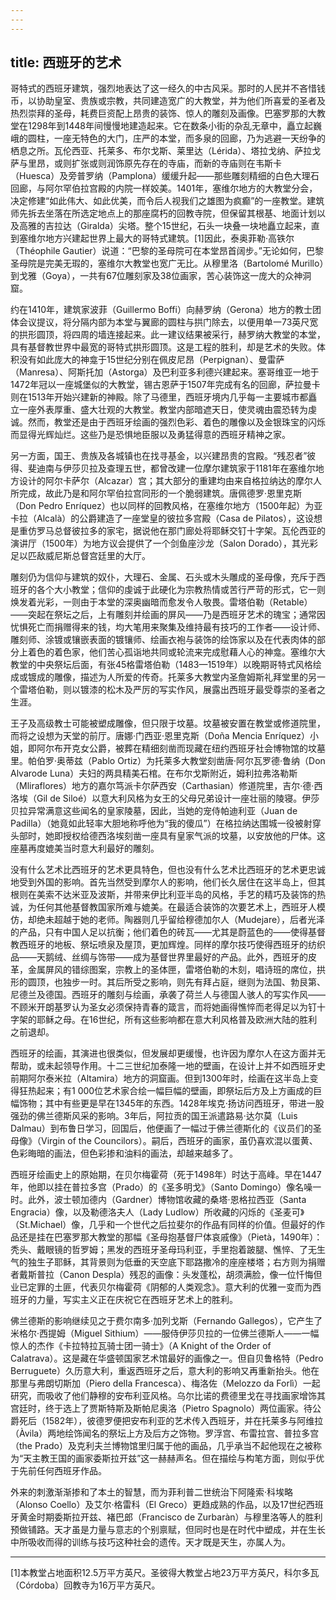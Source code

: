 ```yaml
---
---
---
```

title: 西班牙的艺术
---




哥特式的西班牙建筑，强烈地表达了这一经久的中古风采。那时的人民并不吝惜钱币，以协助皇室、贵族或宗教，共同建造宽广的大教堂，并为他们所喜爱的圣者及热烈崇拜的圣母，耗费巨资配上昂贵的装饰、惊人的雕刻及画像。巴塞罗那的大教堂在1298年到1448年间慢慢地建造起来。它在数条小街的杂乱无章中，矗立起巍峨的圆柱，一座无特色的大门，庄严的本堂，而多泉的回廊，乃为逃避一天纷争的栖息之所。瓦伦西亚、托莱多、布尔戈斯、莱里达（Lérida）、塔拉戈纳、萨拉戈萨与里昂，或则扩张或则润饰原先存在的寺庙，而新的寺庙则在韦斯卡（Huesca）及旁普罗纳（Pamplona）缓缓升起——那些雕刻精细的白色大理石回廊，与阿尔罕伯拉宫殿的内院一样姣美。1401年，塞维尔地方的大教堂分会，决定修建“如此伟大、如此优美，而令后人视我们之雄图为疯癫”的一座教堂。建筑师先拆去坐落在所选定地点上的那座腐朽的回教寺院，但保留其根基、地面计划以及高雅的吉拉达（Giralda）尖塔。整个15世纪，石头一块叠一块地矗立起来，直到塞维尔地方兴建起世界上最大的哥特式建筑。[1]因此，泰奥菲勒·高铁尔（Théophile Gautier）说道：“巴黎的圣母院可在本堂昂首阔步。”无论如何，巴黎圣母院是完美无瑕的，塞维尔大教堂也宽广无比。从穆里洛（Bartolomé Murillo）到戈雅（Goya），一共有67位雕刻家及38位画家，苦心装饰这一庞大的众神洞窟。

约在1410年，建筑家波菲（Guillermo Boffi）向赫罗纳（Gerona）地方的教士团体会议提议，将分隔内部为本堂与翼廊的圆柱与拱门除去，以便用单一73英尺宽的拱形圆顶，将四周的墙连接起来。此一建议结果被采行，赫罗纳大教堂的本堂，具有基督教世界中最宽的哥特式拱形圆顶。这是工程的胜利，却是艺术的失败。体积没有如此庞大的神龛于15世纪分别在佩皮尼昂（Perpignan）、曼雷萨（Manresa）、阿斯托加（Astorga）及巴利亚多利德兴建起来。塞哥维亚一地于1472年冠以一座城堡似的大教堂，锡古恩萨于1507年完成有名的回廊，萨拉曼卡则在1513年开始兴建新的神殿。除了马德里，西班牙境内几乎每一主要城市都矗立一座外表厚重、盛大壮观的大教堂。教堂内部暗遮天日，使灵魂由震恐转为虔诚。然而，教堂还是由于西班牙绘画的强烈色彩、着色的雕像以及金银珠宝的闪烁而显得光辉灿烂。这些乃是恐惧地臣服以及勇猛得意的西班牙精神之家。

另一方面，国王、贵族及各城镇也在找寻基金，以兴建昂贵的宫殿。“残忍者”彼得、斐迪南与伊莎贝拉及查理五世，都曾改建一位摩尔建筑家于1181年在塞维尔地方设计的阿尔卡萨尔（Alcazar）宫；其大部分的重建均由来自格拉纳达的摩尔人所完成，故此乃是和阿尔罕伯拉宫同形的一个脆弱建筑。唐佩德罗·恩里克斯（Don Pedro Enríquez）也以同样的回教风格，在塞维尔地方（1500年起）为亚卡拉（Alcalà）的公爵建造了一座堂皇的彼拉多宫殿（Casa de Pilatos），这设想是重仿罗马总督彼拉多的家宅，据说他在那门廊处将耶稣交钉十字架。瓦伦西亚的演讲厅（1500年）为地方议会提供了一个剑鱼座沙龙（Salon Dorado），其光彩足以匹敌威尼斯总督宫廷里的大厅。

雕刻仍为信仰与建筑的奴仆，大理石、金属、石头或木头雕成的圣母像，充斥于西班牙的各个大小教堂；信仰的虔诚于此硬化为宗教热情或苦行严苛的形式，它一则焕发着光彩，一则由于本堂的深奥幽暗而愈发令人敬畏。雷塔伯勒（Retable）——突起在祭坛之后，上有雕刻并绘画的屏风——乃是西班牙艺术的瑰宝；通常因忧惧死亡而捐赠得来的钱，均大笔用来聚集及维持最有技巧的工作者——设计师、雕刻师、涂镀或镶嵌表面的镀镶师、绘画衣袍与装饰的绘饰家以及在代表肉体的部分上着色的着色家，他们苦心孤诣地共同或轮流来完成慰藉人心的神龛。塞维尔大教堂的中央祭坛后面，有张45格雷塔伯勒（1483—1519年）以晚期哥特式风格绘成或镀成的雕像，描述为人所爱的传奇。托莱多大教堂内圣詹姆斯礼拜堂里的另一个雷塔伯勒，则以镀漆的松木及严厉的写实作风，展露出西班牙最受尊崇的圣者之生涯。

王子及高级教士可能被塑成雕像，但只限于坟墓。坟墓被安置在教堂或修道院里，而将之设想为天堂的前厅。唐娜·门西亚·恩里克斯（Doña Mencia Enríquez）小姐，即阿尔布开克女公爵，被葬在精细刻凿而现藏在纽约西班牙社会博物馆的坟墓里。帕伯罗·奥蒂兹（Pablo Ortiz）为托莱多大教堂刻凿唐·阿尔瓦罗德·鲁纳（Don Alvarode Luna）夫妇的两具精美石棺。在布尔戈斯附近，姆利拉弗洛勒斯（Mliraflores）地方的嘉尔笃派卡尔萨西安（Carthasian）修道院里，吉尔·德·西洛埃（Gil de Siloé）以意大利风格为女王的父母兄弟设计一座壮丽的陵寝。伊莎贝拉异常满意这些闻名的皇家陵墓，因此，当她的宠侍帕迪利亚（Juan de Padilla）（她竟如此轻率大胆地称呼他为“我的傻瓜”）在格拉纳达围城一役被射穿头部时，她即授权给德西洛埃刻凿一座具有皇家气派的坟墓，以安放他的尸体。这座墓再度媲美当时意大利最好的雕刻。

没有什么艺术比西班牙的艺术更具特色，但也没有什么艺术比西班牙的艺术更忠诚地受到外国的影响。首先当然受到摩尔人的影响，他们长久居住在这半岛上，但其根则在美索不达米亚及波斯，并带来伊比利亚半岛的风格，手艺的精巧及装饰的热诚，为任何其他基督教国家所难与媲美。在最适合装饰的次要艺术上，西班牙人模仿，却绝未超越于她的老师。陶器则几乎留给穆德加尔人（Mudejare），后者光泽的产品，只有中国人足以抗衡；他们着色的砖瓦——尤其是蔚蓝色的——使得基督教西班牙的地板、祭坛喷泉及屋顶，更加辉煌。同样的摩尔技巧使得西班牙的纺织品——天鹅绒、丝绸与饰带——成为基督世界里最好的产品。此外，西班牙的皮革，金属屏风的错综图案，宗教上的圣体匣，雷塔伯勒的木刻，唱诗班的席位，拱形的圆顶，也独步一时。其后所受之影响，则先有拜占庭，继则为法国、勃艮第、尼德兰及德国。西班牙的雕刻与绘画，承袭了荷兰人与德国人骇人的写实作风——不顾米开朗基罗认为圣女必须保持青春的箴言，而将她画得憔悴而老得足以为钉十字架的耶稣之母。在16世纪，所有这些影响都在意大利风格普及欧洲大陆的胜利之前退却。

西班牙的绘画，其演进也很类似，但发展却更缓慢，也许因为摩尔人在这方面并无帮助，或未起领导作用。十二三世纪加泰隆一地的壁画，在设计上并不如西班牙史前期阿尔泰米拉（Altamira）地方的洞窟画。但到1300年时，绘画在这半岛上变得狂热起来；有1 000位艺术家合绘一幅巨幅的壁画，即祭坛后方及上方画成的巨幅饰物；其中有些更是早在1345年的东西。1428年埃克·扬访问西班牙，带进一股强劲的佛兰德斯风采的影响。3年后，阿拉贡的国王派遣路易·达尔莫（Luis Dalmau）到布鲁日学习，回国后，他便画了一幅过于佛兰德斯化的《议员们的圣母像》（Virgin of the Councilors）。嗣后，西班牙的画家，虽仍喜欢混以蛋黄、色彩晦暗的画法，但色彩掺和油料的画法，却越来越多了。

西班牙绘画史上的原始期，在贝尔梅霍荷（死于1498年）时达于高峰。早在1447年，他即以挂在普拉多宫（Prado）的《圣多明戈》（Santo Domingo）像名噪一时。此外，波士顿加德内（Gardner）博物馆收藏的桑塔·恩格拉西亚（Santa Engracia）像，以及勒德洛夫人（Lady Ludlow）所收藏的闪烁的《圣麦可》（St.Michael）像，几乎和一个世代之后拉斐尔的作品有同样的价值。但最好的作品还是挂在巴塞罗那大教堂的那幅《圣母抱基督尸体哀戚像》（Pietà，1490年）：秃头、戴眼镜的哲罗姆；黑发的西班牙圣母玛利亚，手里抱着跛腿、憔悴、了无生气的独生子耶稣，其背景则为低垂的天空底下耶路撒冷的座座楼塔；右方则为捐赠者戴斯普拉（Canon Despla）残忍的画像：头发蓬松，胡须满脸，像一位忏悔但业已定罪的土匪，代表贝尔梅霍荷《阴郁的人类观念》。意大利的优雅一变而为西班牙的力量，写实主义正在庆祝它在西班牙艺术上的胜利。

佛兰德斯的影响继续见之于费尔南多·加列戈斯（Fernando Gallegos），它产生了米格尔·西提姆（Miguel Sithium）——服侍伊莎贝拉的一位佛兰德斯人——一幅惊人的杰作《卡拉特拉瓦骑士团一骑士》（A Knight of the Order of Calatrava）。这是藏在华盛顿国家艺术馆最好的画像之一。但自贝鲁格特（Pedro Berruguete）久历意大利，重返西班牙之后，意大利的影响又再重新抬头。他在那里与弗朗切斯加（Piero della Francesca）、梅洛佐（Melozzo da Forlì）一起研究，而吸收了他们静穆的安布利亚风格。乌尔比诺的费德里戈在寻找画家增饰其宫廷时，终于选上了贾斯特斯及斯帕尼奥洛（Pietro Spagnolo）两位画家。待公爵死后（1582年），彼德罗便把安布利亚的艺术传入西班牙，并在托莱多与阿维拉（Àvila）两地绘饰闻名的祭坛上方及后方之饰物。罗浮宫、布雷拉宫、普拉多宫（the Prado）及克利夫兰博物馆里归属于他的画品，几乎承当不起他现在之被称为“天主教王国的画家委斯拉开兹”这一赫赫声名。但在描绘与构笔方面，则似乎优于先前任何西班牙作品。

外来的刺激渐渐掺和了本土的智慧，而为菲利普二世统治下阿隆索·科埃略（Alonso Coello）及艾尔·格雷科（El Greco）更趋成熟的作品，以及17世纪西班牙黄金时期委斯拉开兹、褚巴郎（Francisco de Zurbaràn）与穆里洛等人的胜利预做铺路。天才虽是力量与意志的个别禀赋，但同时也是在时代中塑成，并在生长中所吸收而得的训练与技巧这种社会的遗传。天才既是天生，亦属人为。



* * *



[1]本教堂占地面积12.5万平方英尺。圣彼得大教堂占地23万平方英尺，科尔多瓦（Córdoba）回教寺为16万平方英尺。